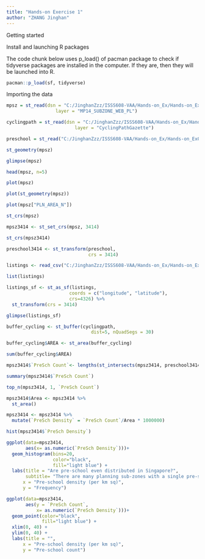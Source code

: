 ```yaml
---
title: "Hands-on Exercise 1"
author: "ZHANG Jinghan"
---
```


Getting started

Install and launching R packages

The code chunk below uses p_load() of pacman package to check if tidyverse packages are installed in the computer. If they are, then they will be launched into R.


```r
pacman::p_load(sf, tidyverse)
```

Importing the data
```r
mpsz = st_read(dsn = "C:/JinghanZzz/ISSS608-VAA/Hands-on_Ex/Hands-on_Ex01/data/MasterPlan2014SubzoneBoundaryWebSHP", 
                  layer = "MP14_SUBZONE_WEB_PL")
```

```r
cyclingpath = st_read(dsn = "C:/JinghanZzz/ISSS608-VAA/Hands-on_Ex/Hands-on_Ex01/data/CyclingPath_Jul2024", 
                         layer = "CyclingPathGazette")
```

```r
preschool = st_read("C:/JinghanZzz/ISSS608-VAA/Hands-on_Ex/Hands-on_Ex01/data/PreSchoolsLocation.kml")
```

```r
st_geometry(mpsz)
```
```r
glimpse(mpsz)
```

```r
head(mpsz, n=5)  
```

```r
plot(mpsz)
```

```r
plot(st_geometry(mpsz))
```

```r
plot(mpsz["PLN_AREA_N"])
```

```r
st_crs(mpsz)
```

```r
mpsz3414 <- st_set_crs(mpsz, 3414)
```

```r
st_crs(mpsz3414)
```

```r
preschool3414 <- st_transform(preschool, 
                              crs = 3414)
```

```r
listings <- read_csv("C:/JinghanZzz/ISSS608-VAA/Hands-on_Ex/Hands-on_Ex01/data/listings.csv")
```

```r
list(listings) 
```

```r
listings_sf <- st_as_sf(listings, 
                       coords = c("longitude", "latitude"),
                       crs=4326) %>%
  st_transform(crs = 3414)
```

```r
glimpse(listings_sf)
```

```r
buffer_cycling <- st_buffer(cyclingpath, 
                               dist=5, nQuadSegs = 30)
```

```r
buffer_cycling$AREA <- st_area(buffer_cycling)
```

```r
sum(buffer_cycling$AREA)
```

```r
mpsz3414$`PreSch Count`<- lengths(st_intersects(mpsz3414, preschool3414))
```

```r
summary(mpsz3414$`PreSch Count`)
```

```r
top_n(mpsz3414, 1, `PreSch Count`)
```

```r
mpsz3414$Area <- mpsz3414 %>%
  st_area()
```

```r
mpsz3414 <- mpsz3414 %>%
  mutate(`PreSch Density` = `PreSch Count`/Area * 1000000)
```

```r
hist(mpsz3414$`PreSch Density`)
```

```r
ggplot(data=mpsz3414, 
       aes(x= as.numeric(`PreSch Density`)))+
  geom_histogram(bins=20, 
                 color="black", 
                 fill="light blue") +
  labs(title = "Are pre-school even distributed in Singapore?",
       subtitle= "There are many planning sub-zones with a single pre-school, on the other hand, \nthere are two planning sub-zones with at least 20 pre-schools",
      x = "Pre-school density (per km sq)",
      y = "Frequency")
```

```r
ggplot(data=mpsz3414, 
       aes(y = `PreSch Count`, 
           x= as.numeric(`PreSch Density`)))+
  geom_point(color="black", 
             fill="light blue") +
  xlim(0, 40) +
  ylim(0, 40) +
  labs(title = "",
      x = "Pre-school density (per km sq)",
      y = "Pre-school count")
```

```r

```

```r

```